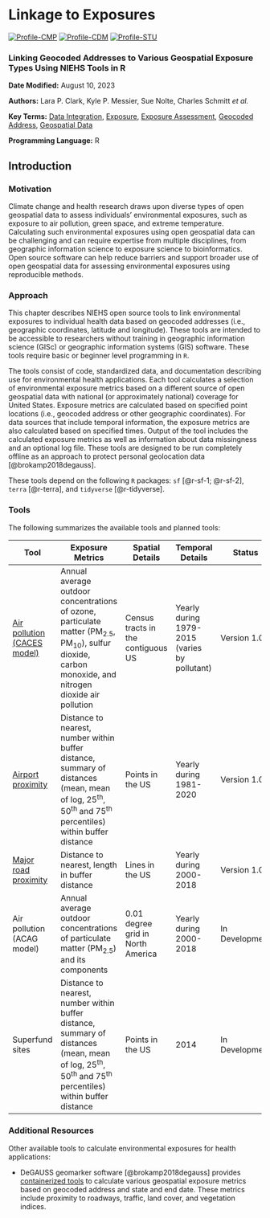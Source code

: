 # Linkage to Exposures {#chapter-chords-geo-exposures}

[![Profile-CMP](https://img.shields.io/badge/User%20Profile-Clinician/Medical%20Professional-f58231.svg)](#profilecmp)
[![Profile-CDM](https://img.shields.io/badge/User%20Profile-Clinical%20Data%20Manager-469990.svg)](#profilecdm)
[![Profile-STU](https://img.shields.io/badge/User%20Profile-Student-dcbeff.svg)](#profilestu)

### Linking Geocoded Addresses to Various Geospatial Exposure Types Using NIEHS Tools in R {-}

**Date Modified:** August 10, 2023

**Authors:** Lara P. Clark, Kyle P. Messier, Sue Nolte, Charles Schmitt *et al.*

**Key Terms:** [Data Integration](https://tools.niehs.nih.gov/cchhglossary/?keyword=data+integration&termOnlySearch=true&exactSearch=true), [Exposure](https://tools.niehs.nih.gov/cchhglossary/?keyword=exposure&termOnlySearch=true&exactSearch=true), [Exposure Assessment](https://tools.niehs.nih.gov/cchhglossary/?keyword=exposure+assessment&termOnlySearch=true&exactSearch=true), [Geocoded Address](#def-geocoded-address), [Geospatial Data](#def-geospatial-data)

**Programming Language:** R

## Introduction

### Motivation

Climate change and health research draws upon diverse types of open geospatial data to assess individuals' environmental exposures, such as exposure to air pollution, green space, and extreme temperature. Calculating such environmental exposures using open geospatial data can be challenging and can require expertise from multiple disciplines, from geographic information science to exposure science to bioinformatics. Open source software can help reduce barriers and support broader use of open geospatial data for assessing environmental exposures using reproducible methods.

### Approach

This chapter describes NIEHS open source tools to link environmental exposures to individual health data based on geocoded addresses (i.e., geographic coordinates, latitude and longitude). These tools are intended to be accessible to researchers without training in geographic information science (GISc) or geographic information systems (GIS) software. These tools require basic or beginner level programming in `R`.

The tools consist of code, standardized data, and documentation describing use for environmental health applications. Each tool calculates a selection of environmental exposure metrics based on a different source of open geospatial data with national (or approximately national) coverage for United States. Exposure metrics are calculated based on specified point locations (i.e., geocoded address or other geographic coordinates). For data sources that include temporal information, the exposure metrics are also calculated based on specified times. Output of the tool includes the calculated exposure metrics as well as information about data missingness and an optional log file. These tools are designed to be run completely offline as an approach to protect personal geolocation data [@brokamp2018degauss].

These tools depend on the following `R` packages: `sf` [@r-sf-1; @r-sf-2], `terra` [@r-terra], and `tidyverse` [@r-tidyverse].

### Tools

The following summarizes the available tools and planned tools:

|Tool               |Exposure Metrics        |Spatial Details |Temporal Details |Status |  
|-------------------|------------------------|----------------|-----------------|-------|  
|[Air pollution (CACES model)](#chapter-geo-exposure-caces)  |Annual average outdoor concentrations of ozone, particulate matter (PM~2.5~, PM~10~), sulfur dioxide, carbon monoxide, and nitrogen dioxide air pollution |Census tracts in the contiguous US  |Yearly during 1979-2015 (varies by pollutant)  |Version 1.0 |
|[Airport proximity](#chapter-geo-exposure-faa) |Distance to nearest, number within buffer distance, summary of distances (mean, mean of log, 25^th^, 50^th^ and 75^th^ percentiles) within buffer distance |Points in the US |Yearly during 1981-2020  |Version 1.0 |          
|[Major road proximity](#chapter-geo-exposure-roads) |Distance to nearest, length in buffer distance |Lines in the US |Yearly during 2000-2018  |Version 1.0 |         
|Air pollution (ACAG model) |Annual average outdoor concentrations of particulate matter (PM~2.5~) and its components |0.01 degree grid in North America |Yearly during 2000-2018  |In Development |           
|Superfund sites |Distance to nearest, number within buffer distance, summary of distances (mean, mean of log, 25^th^, 50^th^ and 75^th^ percentiles) within buffer distance |Points in the US |2014  |In Development |    

### Additional Resources

Other available tools to calculate environmental exposures for health applications:

-   DeGAUSS geomarker software [@brokamp2018degauss] provides [containerized tools](https://degauss.org/available_images.html) to calculate various geospatial exposure metrics based on geocoded address and state and end date. These metrics include proximity to roadways, traffic, land cover, and vegetation indices.  

